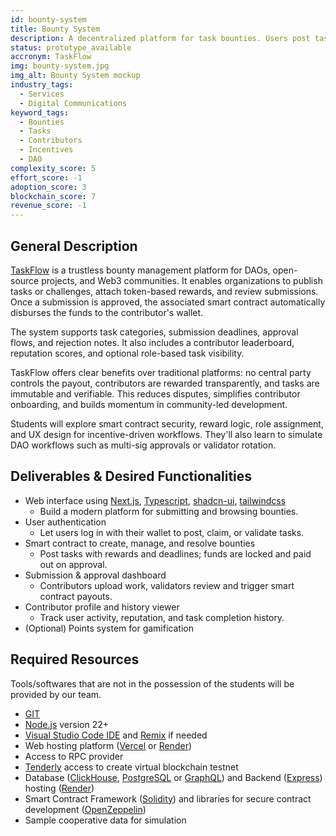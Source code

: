 ```yaml
---
id: bounty-system
title: Bounty System
description: A decentralized platform for task bounties. Users post tasks with deadlines and rewards, contributors submit work, and admins or voters validate the result before payout. Useful for open-source projects, student challenges, or DAO task distribution. Includes smart contract logic and a dashboard for browsing, submitting, and tracking.
status: prototype_available
accronym: TaskFlow
img: bounty-system.jpg
img_alt: Bounty System mockup
industry_tags:
  - Services
  - Digital Communications
keyword_tags:
  - Bounties
  - Tasks
  - Contributors
  - Incentives
  - DAO
complexity_score: 5
effort_score: -1
adoption_score: 3
blockchain_score: 7
revenue_score: -1
---
```


## General Description

[TaskFlow](https://taskflow.monark.io) is a trustless bounty management platform for DAOs, open-source projects, and Web3 communities. It enables organizations to publish tasks or challenges, attach token-based rewards, and review submissions. Once a submission is approved, the associated smart contract automatically disburses the funds to the contributor's wallet.
        
The system supports task categories, submission deadlines, approval flows, and rejection notes. It also includes a contributor leaderboard, reputation scores, and optional role-based task visibility.
        
TaskFlow offers clear benefits over traditional platforms: no central party controls the payout, contributors are rewarded transparently, and tasks are immutable and verifiable. This reduces disputes, simplifies contributor onboarding, and builds momentum in community-led development.
        
Students will explore smart contract security, reward logic, role assignment, and UX design for incentive-driven workflows. They'll also learn to simulate DAO workflows such as multi-sig approvals or validator rotation.

## Deliverables & Desired Functionalities

- Web interface using [Next.js](https://nextjs.org/), [Typescript](https://www.typescriptlang.org/), [shadcn-ui](https://ui.shadcn.com/), [tailwindcss](https://tailwindcss.com/)
   - Build a modern platform for submitting and browsing bounties.
- User authentication 
   - Let users log in with their wallet to post, claim, or validate tasks.
- Smart contract to create, manage, and resolve bounties
   - Post tasks with rewards and deadlines; funds are locked and paid out on approval.
- Submission & approval dashboard
   - Contributors upload work, validators review and trigger smart contract payouts.
- Contributor profile and history viewer
   - Track user activity, reputation, and task completion history.
- (Optional) Points system for gamification

## Required Resources

Tools/softwares that are not in the possession of the students will be provided by our team.

- [GIT](https://git-scm.com/)
- [Node.js](https://nodejs.org/) version 22+
- [Visual Studio Code IDE](https://code.visualstudio.com/) and [Remix](https://remix-project.org/) if needed
- Web hosting platform ([Vercel](https://vercel.com/) or [Render](https://render.com/))
- Access to RPC provider
- [Tenderly](https://tenderly.co/) access to create virtual blockchain testnet
- Database ([ClickHouse](https://clickhouse.com/), [PostgreSQL](https://www.postgresql.org/) or [GraphQL](https://graphql.org/)) and Backend ([Express](https://expressjs.com/)) hosting ([Render](https://render.com/))
- Smart Contract Framework ([Solidity](https://soliditylang.org/)) and libraries for secure contract development ([OpenZeppelin](https://www.openzeppelin.com/))
- Sample cooperative data for simulation